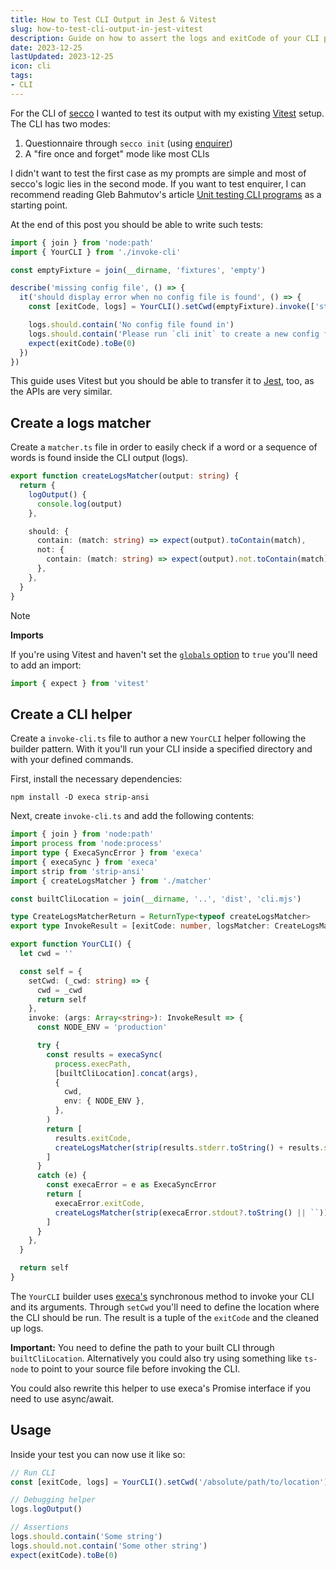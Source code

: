 ```yaml
---
title: How to Test CLI Output in Jest & Vitest
slug: how-to-test-cli-output-in-jest-vitest
description: Guide on how to assert the logs and exitCode of your CLI program when using Jest & Vitest
date: 2023-12-25
lastUpdated: 2023-12-25
icon: cli
tags:
- CLI
---
```


For the CLI of [secco](https://secco.lekoarts.de/) I wanted to test its output with my existing [Vitest](https://vitest.dev/) setup. The CLI has two modes:

1. Questionnaire through `secco init` (using [enquirer](https://github.com/enquirer/enquirer))
1. A "fire once and forget" mode like most CLIs

I didn't want to test the first case as my prompts are simple and most of secco's logic lies in the second mode. If you want to test enquirer, I can recommend reading Gleb Bahmutov's article [Unit testing CLI programs](https://glebbahmutov.com/blog/unit-testing-cli-programs/) as a starting point.

At the end of this post you should be able to write such tests:

```ts {{ title: 'tests/config.test.ts', highlight: [8] }}
import { join } from 'node:path'
import { YourCLI } from './invoke-cli'

const emptyFixture = join(__dirname, 'fixtures', 'empty')

describe('missing config file', () => {
  it('should display error when no config file is found', () => {
    const [exitCode, logs] = YourCLI().setCwd(emptyFixture).invoke(['start', '--verbose'])

    logs.should.contain('No config file found in')
    logs.should.contain('Please run `cli init` to create a new config file.')
    expect(exitCode).toBe(0)
  })
})
```

This guide uses Vitest but you should be able to transfer it to [Jest](https://jestjs.io/), too, as the APIs are very similar.

## Create a logs matcher

Create a `matcher.ts` file in order to easily check if a word or a sequence of words is found inside the CLI output (logs).

```ts title="tests/matcher.ts"
export function createLogsMatcher(output: string) {
  return {
    logOutput() {
      console.log(output)
    },

    should: {
      contain: (match: string) => expect(output).toContain(match),
      not: {
        contain: (match: string) => expect(output).not.toContain(match),
      },
    },
  }
}
```

> [!NOTE]
> **Imports**
>
> If you're using Vitest and haven't set the [`globals` option](https://vitest.dev/config/#globals) to `true` you'll need to add an import:
> 
> ```ts
> import { expect } from 'vitest'
> ```

## Create a CLI helper

Create a `invoke-cli.ts` file to author a new `YourCLI` helper following the builder pattern. With it you'll run your CLI inside a specified directory and with your defined commands.

First, install the necessary dependencies:

```shell
npm install -D execa strip-ansi
```

Next, create `invoke-cli.ts` and add the following contents:

```ts title="tests/invoke-cli.ts"
import { join } from 'node:path'
import process from 'node:process'
import type { ExecaSyncError } from 'execa'
import { execaSync } from 'execa'
import strip from 'strip-ansi'
import { createLogsMatcher } from './matcher'

const builtCliLocation = join(__dirname, '..', 'dist', 'cli.mjs')

type CreateLogsMatcherReturn = ReturnType<typeof createLogsMatcher>
export type InvokeResult = [exitCode: number, logsMatcher: CreateLogsMatcherReturn]

export function YourCLI() {
  let cwd = ''

  const self = {
    setCwd: (_cwd: string) => {
      cwd = _cwd
      return self
    },
    invoke: (args: Array<string>): InvokeResult => {
      const NODE_ENV = 'production'

      try {
        const results = execaSync(
          process.execPath,
          [builtCliLocation].concat(args),
          {
            cwd,
            env: { NODE_ENV },
          },
        )
        return [
          results.exitCode,
          createLogsMatcher(strip(results.stderr.toString() + results.stdout.toString())),
        ]
      }
      catch (e) {
        const execaError = e as ExecaSyncError
        return [
          execaError.exitCode,
          createLogsMatcher(strip(execaError.stdout?.toString() || ``)),
        ]
      }
    },
  }

  return self
}
```

The `YourCLI` builder uses [execa's](https://github.com/sindresorhus/execa) synchronous method to invoke your CLI and its arguments. Through `setCwd` you'll need to define the location where the CLI should be run. The result is a tuple of the `exitCode` and the cleaned up logs.

**Important:** You need to define the path to your built CLI through `builtCliLocation`. Alternatively you could also try using something like `ts-node` to point to your source file before invoking the CLI.

You could also rewrite this helper to use execa's Promise interface if you need to use async/await.

## Usage

Inside your test you can now use it like so:

```ts
// Run CLI
const [exitCode, logs] = YourCLI().setCwd('/absolute/path/to/location').invoke(['command', '--flag'])

// Debugging helper
logs.logOutput()

// Assertions
logs.should.contain('Some string')
logs.should.not.contain('Some other string')
expect(exitCode).toBe(0)
```
